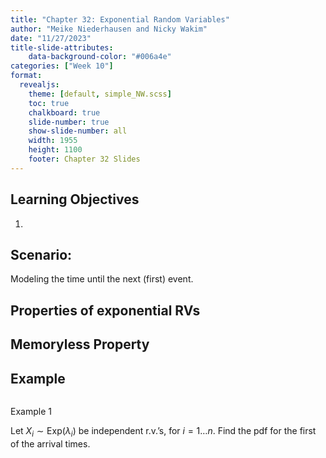 ```yaml
---
title: "Chapter 32: Exponential Random Variables"
author: "Meike Niederhausen and Nicky Wakim"
date: "11/27/2023"
title-slide-attributes:
    data-background-color: "#006a4e"
categories: ["Week 10"]
format: 
  revealjs:
    theme: [default, simple_NW.scss]
    toc: true
    chalkboard: true
    slide-number: true
    show-slide-number: all
    width: 1955
    height: 1100
    footer: Chapter 32 Slides
---
```


## Learning Objectives

1. 

## Scenario:

Modeling the time until the next (first) event.



## Properties of exponential RVs

## Memoryless Property

## Example

::: columns
::: {.column width="30%"}
::: example
::: ex-title
Example 1
:::
::: ex-cont
Let $X_i \sim \textrm{Exp}(\lambda_i)$ be independent
r.v.'s, for $i=1 \ldots n$. Find the pdf for the first of the arrival
times.
:::
:::

:::
:::
